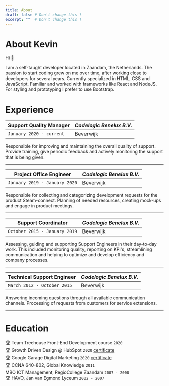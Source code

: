 ```yaml
---
title: About
draft: false # Don't change this !
excerpt: ""  # Don't change this !
---
```


# About Kevin
Hi 👋 

I am a self-taught developer located in Zaandam, the Netherlands. The passion to start coding grew on me over time, after working close to developers for several years. Currently specialized in HTML, CSS and JavaScript. Familiar and worked with frameworks like React and NodeJS. For styling and prototyping I prefer to use Bootstrap.

# Experience
| Support Quality Manager | ***Codelogic Benelux B.V.*** |
|--|--|
| `January 2020 - current` | Beverwijk |

Responsible for improving and maintaining the overall quality of support. Provide training, give periodic feedback and actively monitoring the support that is being given.


---------

| Project Office Engineer | ***Codelogic Benelux B.V.*** |
|--|--|
| `January 2019 - January 2020` | Beverwijk |

Responsible for collecting and categorizing development requests for the product Steam-connect. Planning of needed resources, creating mock-ups and engage in product meetings. 
   

--------

| Support Coordinator | ***Codelogic Benelux B.V.*** |
|--|--|
| `October 2015 - January 2019` | Beverwijk |

Assessing, guiding and supporting Support Engineers in their day-to-day work. This included monitoring quality, reporting on KPI's, streamlining communication and helping to optimize and develop efficiency and company processes.
   

--------

| Technical Support Engineer | ***Codelogic Benelux B.V.*** |
|--|--|
| `March 2012 - October 2015` | Beverwijk |

Answering incoming questions through all available communication channels. Processing of requests from customers for service extensions.
    

--------

# Education
🏆 Team Treehouse Front-End Development course `2020`   
🏆 Growth Driven Design @ HubSpot `2020` [certificate](/certificates/gdd_certification.pdf)   
🏆 Google Garage Digital Marketing `2020` [certificate](/certificates/certificate.pdf)   
🏆 CCNA 640-802, Global Knowledge `2011`   
MBO ICT Management, RegioCollege Zaandam `2007 - 2008`   
🏆 HAVO, Jan van Egmond Lyceum `2002 - 2007`   
